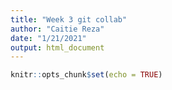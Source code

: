 ```yaml
---
title: "Week 3 git collab"
author: "Caitie Reza"
date: "1/21/2021"
output: html_document
---
```


```r
knitr::opts_chunk$set(echo = TRUE)
```


